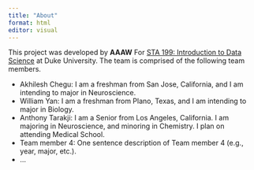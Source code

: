 ```yaml
---
title: "About"
format: html
editor: visual
---
```


This project was developed by **AAAW** For [STA 199: Introduction to Data Science](https://sta199-s23-2.github.io/) at Duke University. The team is comprised of the following team members.

-   Akhilesh Chegu: I am a freshman from San Jose, California, and I am intending to major in Neuroscience.
-   William Yan: I am a freshman from Plano, Texas, and I am intending to major in Biology.
-   Anthony Tarakji: I am a Senior from Los Angeles, California. I am majoring in Neuroscience, and minoring in Chemistry. I plan on attending Medical School.
-   Team member 4: One sentence description of Team member 4 (e.g., year, major, etc.).
-   ...
